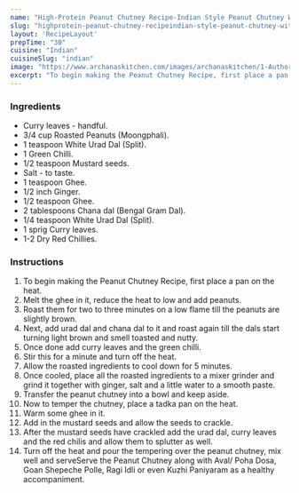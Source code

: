 ---
name: "High-Protein Peanut Chutney Recipe-Indian Style Peanut Chutney Without Coconut"
slug: "highprotein-peanut-chutney-recipeindian-style-peanut-chutney-without-coconut"
layout: 'RecipeLayout'
prepTime: "30"
cuisine: "Indian"
cuisineSlug: "indian"
image: "https://www.archanaskitchen.com/images/archanaskitchen/1-Author/Richa_Gupta/Peanut_Chutney.jpg"
excerpt: "To begin making the Peanut Chutney Recipe, first place a pan on the heat"
---

### Ingredients

- Curry leaves - handful.
- 3/4 cup Roasted Peanuts (Moongphali).
- 1 teaspoon White Urad Dal (Split).
- 1 Green Chilli.
- 1/2 teaspoon Mustard seeds.
- Salt - to taste.
- 1 teaspoon Ghee.
- 1/2 inch Ginger.
- 1/2 teaspoon Ghee.
- 2 tablespoons Chana dal (Bengal Gram Dal).
- 1/4 teaspoon White Urad Dal (Split).
- 1 sprig Curry leaves.
- 1-2 Dry Red Chillies.

### Instructions

1. To begin making the Peanut Chutney Recipe, first place a pan on the heat.
1. Melt the ghee in it, reduce the heat to low and add peanuts.
1. Roast them for two to three minutes on a low flame till the peanuts are slightly brown.
1. Next, add urad dal and chana dal to it and roast again till the dals start turning light brown and smell toasted and nutty.
1. Once done add curry leaves and the green chilli.
1. Stir this for a minute and turn off the heat.
1. Allow the roasted ingredients to cool down for 5 minutes.
1. Once cooled, place all the roasted ingredients to a mixer grinder and grind it together with ginger, salt and a little water to a smooth paste.
1. Transfer the peanut chutney into a bowl and keep aside.
1. Now to temper the chutney, place a tadka pan on the heat.
1. Warm some ghee in it.
1. Add in the mustard seeds and allow the seeds to crackle.
1. After the mustard seeds have crackled add the urad dal, curry leaves and the red chilis and allow them to splutter as well.
1. Turn off the heat and  pour the tempering over the peanut chutney, mix well and serveServe the Peanut Chutney along with Aval/ Poha Dosa, Goan Shepeche Polle, Ragi Idli or even Kuzhi Paniyaram as a healthy accompaniment.
